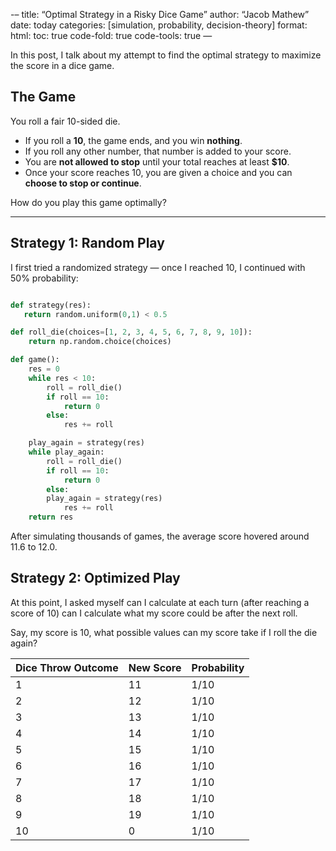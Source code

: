 \---
title: "Optimal Strategy in a Risky Dice Game"
author: "Jacob Mathew"
date: today
categories: [simulation, probability, decision-theory]
format:
  html:
    toc: true
    code-fold: true
    code-tools: true
---

In this post, I talk about my attempt to find the optimal strategy to maximize the score in a dice game. 

##  The Game

You roll a fair 10-sided die.

- If you roll a **10**, the game ends, and you win **nothing**.
- If you roll any other number, that number is added to your score. 
- You are **not allowed to stop** until your total reaches at least **$10**.
- Once your score reaches 10, you are given a choice and you can  **choose to stop or continue**.



How do you play this game optimally?

---

##  Strategy 1: Random Play

I first tried a randomized strategy — once I reached 10, I continued with 50% probability:

```python

def strategy(res):
   return random.uniform(0,1) < 0.5

def roll_die(choices=[1, 2, 3, 4, 5, 6, 7, 8, 9, 10]):
    return np.random.choice(choices)

def game():
    res = 0
    while res < 10:
        roll = roll_die()
        if roll == 10:
            return 0
        else:
            res += roll

    play_again = strategy(res)
    while play_again:
        roll = roll_die()
        if roll == 10:
            return 0
        else:
	    play_again = strategy(res)
            res += roll
    return res


```
After simulating thousands of games, the average score hovered around 11.6 to 12.0.


##  Strategy 2: Optimized Play

At this point, I asked myself can I calculate at each turn (after reaching a score of 10) can I calculate what my score could be after the next roll.

Say, my score is 10, what possible values can my score take if I roll the die again?

| Dice Throw Outcome | New Score | Probability |
|--------------------|-----------|-------------|
| 1                  | 11        | $1/10$      |
| 2                  | 12        | $1/10$      |
| 3                  | 13        | $1/10$      |
| 4                  | 14        | $1/10$      |
| 5                  | 15        | $1/10$      |
| 6                  | 16        | $1/10$      |
| 7                  | 17        | $1/10$      |
| 8                  | 18        | $1/10$      |
| 9                  | 19        | $1/10$      |
| 10                 | 0         | $1/10$      |

